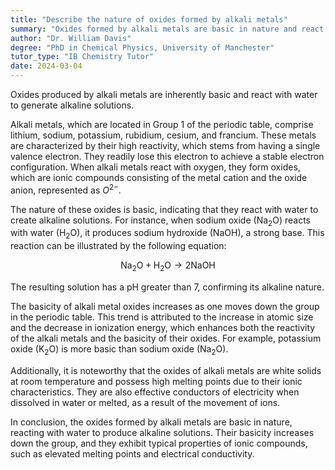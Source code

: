 ```yaml
---
title: "Describe the nature of oxides formed by alkali metals"
summary: "Oxides formed by alkali metals are basic in nature and react with water to form alkaline solutions."
author: "Dr. William Davis"
degree: "PhD in Chemical Physics, University of Manchester"
tutor_type: "IB Chemistry Tutor"
date: 2024-03-04
---
```


Oxides produced by alkali metals are inherently basic and react with water to generate alkaline solutions.

Alkali metals, which are located in Group 1 of the periodic table, comprise lithium, sodium, potassium, rubidium, cesium, and francium. These metals are characterized by their high reactivity, which stems from having a single valence electron. They readily lose this electron to achieve a stable electron configuration. When alkali metals react with oxygen, they form oxides, which are ionic compounds consisting of the metal cation and the oxide anion, represented as $O^{2-}$.

The nature of these oxides is basic, indicating that they react with water to create alkaline solutions. For instance, when sodium oxide ($\text{Na}_2\text{O}$) reacts with water ($\text{H}_2\text{O}$), it produces sodium hydroxide ($\text{NaOH}$), a strong base. This reaction can be illustrated by the following equation:

$$
\text{Na}_2\text{O} + \text{H}_2\text{O} \rightarrow 2\text{NaOH}
$$

The resulting solution has a pH greater than $7$, confirming its alkaline nature.

The basicity of alkali metal oxides increases as one moves down the group in the periodic table. This trend is attributed to the increase in atomic size and the decrease in ionization energy, which enhances both the reactivity of the alkali metals and the basicity of their oxides. For example, potassium oxide ($\text{K}_2\text{O}$) is more basic than sodium oxide ($\text{Na}_2\text{O}$).

Additionally, it is noteworthy that the oxides of alkali metals are white solids at room temperature and possess high melting points due to their ionic characteristics. They are also effective conductors of electricity when dissolved in water or melted, as a result of the movement of ions.

In conclusion, the oxides formed by alkali metals are basic in nature, reacting with water to produce alkaline solutions. Their basicity increases down the group, and they exhibit typical properties of ionic compounds, such as elevated melting points and electrical conductivity.
    